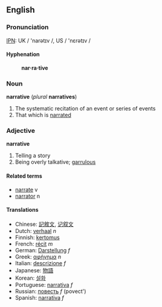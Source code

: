 ==English==
===Pronunciation===
[[wiktionary:Pronunciation_key|IPN]]: UK / 'narətɪv /, US / 'nɛrətɪv /
====Hyphenation====
:'''nar&middot;ra&middot;tive'''

===Noun===
'''narrative''' (''plural'' '''narratives''')
# The systematic recitation of an event or series of events
# That which is [[narrate]]d

===Adjective===
'''narrative'''
# Telling a story 
# Being overly talkative; [[garrulous]]
 
====Related terms====
*[[narrate]] v
*[[narrator]] n

====Translations====
*Chinese: [[記敘文]], [[记叙文]]
*Dutch: [[verhaal]] ''n''
*Finnish: [[kertomus]]
*French: [[récit]] ''m''
*German: [[Darstellung]] ''f''
*Greek: [[αφήγημα]] ''n''
*Italian: [[descrizione]] ''f''
*Japanese: [[物語]]
*Korean: [[설화]]
*Portuguese: [[narrativa]] ''f''
*Russian: [[повесть]] ''f'' (povect')
*Spanish: [[narrativa]] ''f''